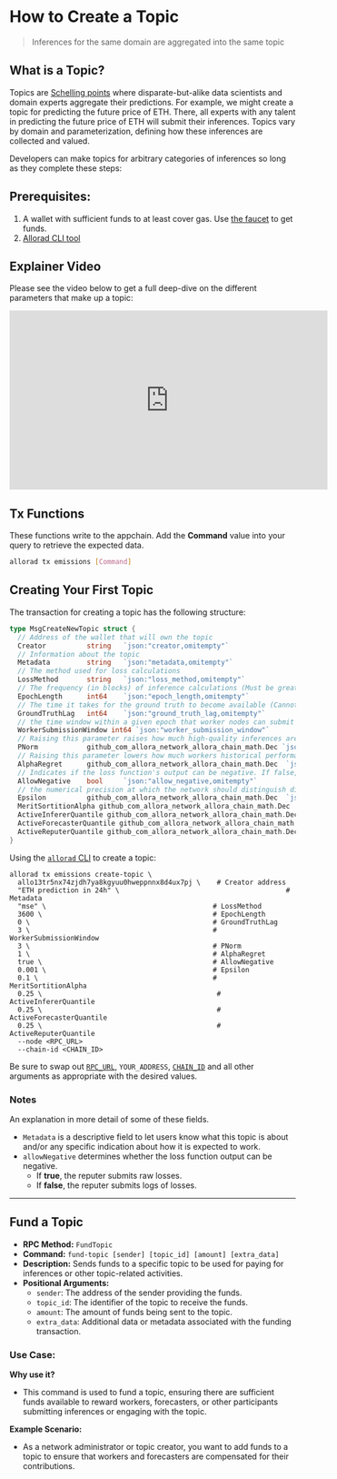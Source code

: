 # How to Create a Topic

> Inferences for the same domain are aggregated into the same topic

## What is a Topic?

Topics are [Schelling points](https://en.wikipedia.org/wiki/Focal_point_(game_theory)) where disparate-but-alike data scientists and domain experts aggregate their predictions. For example, we might create a topic for predicting the future price of ETH. There, all experts with any talent in predicting the future price of ETH will submit their inferences. Topics vary by domain and parameterization, defining how these inferences are collected and valued.

Developers can make topics for arbitrary categories of inferences so long as they complete these steps:

## Prerequisites:

1. A wallet with sufficient funds to at least cover gas. Use [the faucet](/devs/get-started/setup-wallet) to get funds. 
2. [Allorad CLI tool](/devs/get-started/cli#installing-allorad)

## Explainer Video

Please see the video below to get a full deep-dive on the different parameters that make up a topic:

<iframe 
  width="560" 
  height="315" 
  src="https://www.youtube.com/watch?v=WfM3Nrkgh6Y" 
  title="How to create a Topic" 
  frameborder="0" 
  allow="accelerometer; autoplay; clipboard-write; encrypted-media; gyroscope; picture-in-picture; web-share" 
  allowfullscreen>
</iframe>

## Tx Functions

These functions write to the appchain. Add the **Command** value into your query to retrieve the expected data.

```bash
allorad tx emissions [Command]
```

## Creating Your First Topic

The transaction for creating a topic has the following structure:

```go
type MsgCreateNewTopic struct {
  // Address of the wallet that will own the topic
  Creator          string   `json:"creator,omitempty"`
  // Information about the topic
  Metadata         string   `json:"metadata,omitempty"`
  // The method used for loss calculations 
  LossMethod       string   `json:"loss_method,omitempty"`
  // The frequency (in blocks) of inference calculations (Must be greater than 0)
  EpochLength      int64    `json:"epoch_length,omitempty"`
  // The time it takes for the ground truth to become available (Cannot be negative)
  GroundTruthLag   int64    `json:"ground_truth_lag,omitempty"`
  // the time window within a given epoch that worker nodes can submit an inference
  WorkerSubmissionWindow int64 `json:"worker_submission_window"`
  // Raising this parameter raises how much high-quality inferences are favored over lower-quality inferences (Must be between 2.5 and 4.5)
  PNorm            github_com_allora_network_allora_chain_math.Dec `json:"p_norm"`
  // Raising this parameter lowers how much workers historical performances influence their current reward distribution (Must be between 0 and 1)
  AlphaRegret      github_com_allora_network_allora_chain_math.Dec  `json:"alpha_regret"`
  // Indicates if the loss function's output can be negative. If false, the reputer submits logs of losses; if true, the reputer submits raw losses.
  AllowNegative    bool     `json:"allow_negative,omitempty"`
  // the numerical precision at which the network should distinguish differences in the logarithm of the loss
  Epsilon          github_com_allora_network_allora_chain_math.Dec  `json:"epsilon"`
  MeritSortitionAlpha github_com_allora_network_allora_chain_math.Dec  `json:"merit_sortition_alpha"`
  ActiveInfererQuantile github_com_allora_network_allora_chain_math.Dec `json:"active_inferer_quantile"`
  ActiveForecasterQuantile github_com_allora_network_allora_chain_math.Dec `json:"active_forecaster_quantile"`
  ActiveReputerQuantile github_com_allora_network_allora_chain_math.Dec `json:"active_reputer_quantile"`
}
```

Using the [`allorad` CLI](/devs/get-started/cli#installing-allorad) to create a topic:

```shell bash
allorad tx emissions create-topic \
  allo13tr5nx74zjdh7ya8kgyuu0hweppnnx8d4ux7pj \    # Creator address
  "ETH prediction in 24h" \                                         # Metadata
  "mse" \                                         # LossMethod
  3600 \                                          # EpochLength
  0 \                                             # GroundTruthLag
  3 \                                             # WorkerSubmissionWindow
  3 \                                             # PNorm 
  1 \                                             # AlphaRegret 
  true \                                          # AllowNegative
  0.001 \                                         # Epsilon
  0.1 \                                           # MeritSortitionAlpha
  0.25 \                                           # ActiveInfererQuantile
  0.25 \                                           # ActiveForecasterQuantile
  0.25 \                                           # ActiveReputerQuantile
  --node <RPC_URL>
  --chain-id <CHAIN_ID>
```

Be sure to swap out [`RPC_URL`](/devs/get-started/setup-wallet#rpc-url-and-chain-id), `YOUR_ADDRESS`, [`CHAIN_ID`](/devs/get-started/setup-wallet#rpc-url-and-chain-id) and all other arguments as appropriate with the desired values.

### Notes

An explanation in more detail of some of these fields. 

- `Metadata` is a descriptive field to let users know what this topic is about and/or any specific indication about how it is expected to work.
- `allowNegative` determines whether the loss function output can be negative.
  - If **true**, the reputer submits raw losses.
  - If **false**, the reputer submits logs of losses.

---

## Fund a Topic

- **RPC Method:** `FundTopic`
- **Command:** `fund-topic [sender] [topic_id] [amount] [extra_data]`
- **Description:** Sends funds to a specific topic to be used for paying for inferences or other topic-related activities.
- **Positional Arguments:**
    - `sender`: The address of the sender providing the funds.
    - `topic_id`: The identifier of the topic to receive the funds.
    - `amount`: The amount of funds being sent to the topic.
    - `extra_data`: Additional data or metadata associated with the funding transaction.

### Use Case:
**Why use it?**  
- This command is used to fund a topic, ensuring there are sufficient funds available to reward workers, forecasters, or other participants submitting inferences or engaging with the topic.

**Example Scenario:**  
- As a network administrator or topic creator, you want to add funds to a topic to ensure that workers and forecasters are compensated for their contributions.
